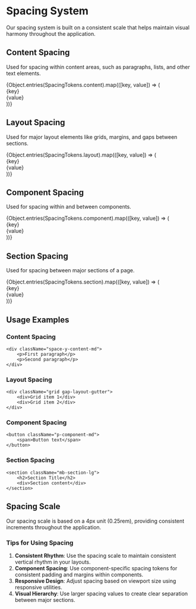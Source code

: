 
<Meta title="Design System/Spacing" />

# Spacing System

Our spacing system is built on a consistent scale that helps maintain visual harmony throughout the application.

## Content Spacing

Used for spacing within content areas, such as paragraphs, lists, and other text elements.

<div className="space-y-4">
	{Object.entries(SpacingTokens.content).map(([key, value]) => (
		<div key={key} className="flex items-center">
			<div className="w-24">{key}</div>
			<div className="bg-primary-100 h-4" style={{ width: value }}></div>
			<div className="ml-4 text-sm text-gray-500">{value}</div>
		</div>
	))}
</div>

## Layout Spacing

Used for major layout elements like grids, margins, and gaps between sections.

<div className="space-y-4">
	{Object.entries(SpacingTokens.layout).map(([key, value]) => (
		<div key={key} className="flex items-center">
			<div className="w-24">{key}</div>
			<div className="bg-primary-100 h-4" style={{ width: value }}></div>
			<div className="ml-4 text-sm text-gray-500">{value}</div>
		</div>
	))}
</div>

## Component Spacing

Used for spacing within and between components.

<div className="space-y-4">
	{Object.entries(SpacingTokens.component).map(([key, value]) => (
		<div key={key} className="flex items-center">
			<div className="w-24">{key}</div>
			<div className="bg-primary-100 h-4" style={{ width: value }}></div>
			<div className="ml-4 text-sm text-gray-500">{value}</div>
		</div>
	))}
</div>

## Section Spacing

Used for spacing between major sections of a page.

<div className="space-y-4">
	{Object.entries(SpacingTokens.section).map(([key, value]) => (
		<div key={key} className="flex items-center">
			<div className="w-24">{key}</div>
			<div className="bg-primary-100 h-4" style={{ width: value }}></div>
			<div className="ml-4 text-sm text-gray-500">{value}</div>
		</div>
	))}
</div>

## Usage Examples

### Content Spacing

```tsx
<div className="space-y-content-md">
	<p>First paragraph</p>
	<p>Second paragraph</p>
</div>
```

### Layout Spacing

```tsx
<div className="grid gap-layout-gutter">
	<div>Grid item 1</div>
	<div>Grid item 2</div>
</div>
```

### Component Spacing

```tsx
<button className="p-component-md">
	<span>Button text</span>
</button>
```

### Section Spacing

```tsx
<section className="mb-section-lg">
	<h2>Section Title</h2>
	<div>Section content</div>
</section>
```

## Spacing Scale

Our spacing scale is based on a 4px unit (0.25rem), providing consistent increments throughout the application.

### Tips for Using Spacing

1. **Consistent Rhythm**: Use the spacing scale to maintain consistent vertical rhythm in your layouts.
2. **Component Spacing**: Use component-specific spacing tokens for consistent padding and margins within components.
3. **Responsive Design**: Adjust spacing based on viewport size using responsive utilities.
4. **Visual Hierarchy**: Use larger spacing values to create clear separation between major sections.
